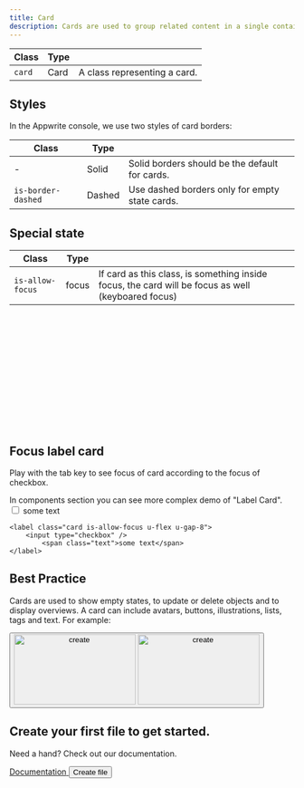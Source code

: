 ```yaml
---
title: Card
description: Cards are used to group related content in a single container. This can include text, images, lists, buttons, and other elements.
---
```


| Class  | Type |                              |
| ------ | ---- | ---------------------------- |
| `card` | Card | A class representing a card. |

## Styles

In the Appwrite console, we use two styles of card borders:

| Class              | Type   |                                                |
| ------------------ | ------ | ---------------------------------------------- |
| -                  | Solid  | Solid borders should be the default for cards. |
| `is-border-dashed` | Dashed | Use dashed borders only for empty state cards. |

## Special state
| Class            | Type  |                                                                                                    |
| ---------------- | ----- | -------------------------------------------------------------------------------------------------- |
| `is-allow-focus` | focus | If card as this class, is something inside focus, the card will be focus as well (keyboared focus) |

<Preview center>
  <only-preview>
    <article class="card" style="width: 300px; height: 100px;"></article>
    <article
      class="card is-border-dashed"
      style="width: 300px; height: 100px;"
    ></article>
  </only-preview>
  <only-html>
    <article class="card"></article>
    <article class="card is-border-dashed"></article>
  </only-html>
</Preview>

## Focus label card
Play with the tab key to see focus of card according to the focus of checkbox.

In components section you can see more complex demo of "Label Card".
<Preview center>
    <label class="card is-allow-focus u-flex u-gap-8">
        <input type="checkbox" />
        <span class="text">some text</span>
    </label>

    <label class="card is-allow-focus u-flex u-gap-8">
        <input type="checkbox" />
            <span class="text">some text</span>
    </label>
</Preview>

## Best Practice

Cards are used to show empty states, to update or delete objects and to display overviews. A card can include avatars, buttons, illustrations, lists, tags and text. For example:

<Showcase>
  <article class="card u-grid u-cross-center u-min-width-100-percent u-flex-shrink-0 common-section">
    <div class="u-flex u-flex-vertical u-cross-center u-gap-24">
      <button type="button" aria-label="create {target}">
        <img
          class="u-only-light"
          src="/empty-light.svg"
          alt="create"
          aria-hidden="true"
          height="124"
          width="215"
        />
        <img
          class="u-only-dark"
          src="/empty-dark.svg"
          alt="create"
          aria-hidden="true"
          height="124"
          width="215"
        />
      </button>
      <div class="u-text-center">
        <h2 class="heading-level-7 u-trim-1">
          Create your first file to get started.
        </h2>
        <p class="body-text-2 u-bold u-margin-block-start-4">
          Need a hand? Check out our documentation.
        </p>
      </div>
      <div class="u-flex u-gap-16 u-main-center">
        <a
          disabled="false"
          href="https://appwrite.io/docs/storage#createFile"
          target="_blank"
          rel="noopener noreferrer"
          class="button is-text"
          aria-label="create {target}"
        >
          <span class="text">Documentation</span>
        </a>
        <button class="button is-secondary" type="button">
          <span class="text">Create file</span>
        </button>
      </div>
    </div>
  </article>
</Showcase>
